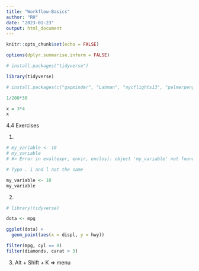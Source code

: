 ```yaml
---
title: "Workflow-Basics"
author: "RH"
date: "2023-01-23"
output: html_document
---
```


```r
knitr::opts_chunk$set(echo = FALSE)

options(dplyr.summarise.inform = FALSE)
```

```r
# install.packages("tidyverse")
```

```r
library(tidyverse)
```

```r
# install.packages(c("gapminder", "Lahman", "nycflights13", "palmerpenguins", "wakefield"))
```

```r
1/200*30

```


```r
x = 3*4
x

```

4.4 Exercises

1.
```r
# my_variable <- 10
# my_varıable
# #> Error in eval(expr, envir, enclos): object 'my_varıable' not found

# Typo . i and l not the same

my_variable <- 10
my_variable

```

2.
```r
# library(tidyverse)

dota <- mpg

ggplot(dota) +
  geom_point(aes(x = displ, y = hwy))

filter(mpg, cyl == 8)
filter(diamonds, carat > 3)

```

3.
Alt + Shift + K => menu

